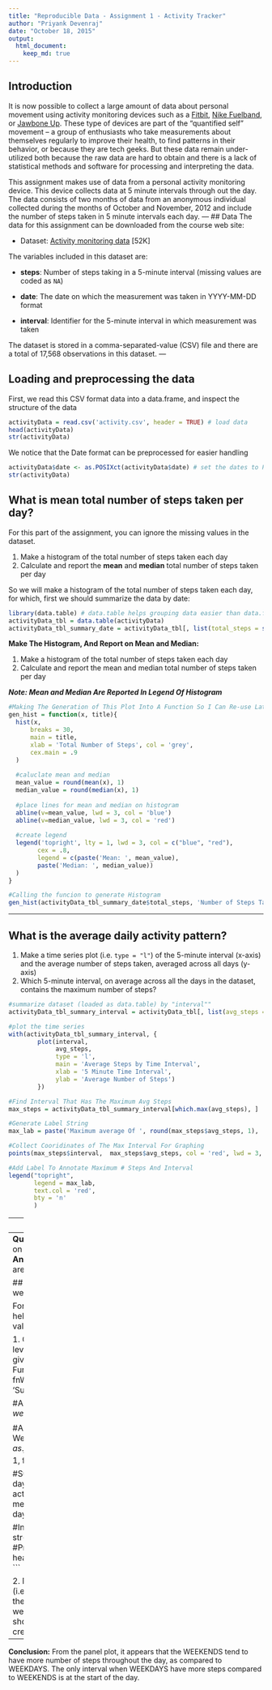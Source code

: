 ```yaml
---
title: "Reproducible Data - Assignment 1 - Activity Tracker"
author: "Priyank Devenraj"
date: "October 18, 2015"
output: 
  html_document:
    keep_md: true
---
```


## Introduction
It is now possible to collect a large amount of data about personal
movement using activity monitoring devices such as a
[Fitbit](http://www.fitbit.com), [Nike
Fuelband](http://www.nike.com/us/en_us/c/nikeplus-fuelband), or
[Jawbone Up](https://jawbone.com/up). These type of devices are part of
the "quantified self" movement -- a group of enthusiasts who take
measurements about themselves regularly to improve their health, to
find patterns in their behavior, or because they are tech geeks. But
these data remain under-utilized both because the raw data are hard to
obtain and there is a lack of statistical methods and software for
processing and interpreting the data.

This assignment makes use of data from a personal activity monitoring
device. This device collects data at 5 minute intervals through out the
day. The data consists of two months of data from an anonymous
individual collected during the months of October and November, 2012
and include the number of steps taken in 5 minute intervals each day.
---
## Data
The data for this assignment can be downloaded from the course web
site:

* Dataset: [Activity monitoring data](https://d396qusza40orc.cloudfront.net/repdata%2Fdata%2Factivity.zip) [52K]

The variables included in this dataset are:

* **steps**: Number of steps taking in a 5-minute interval (missing
    values are coded as `NA`)

* **date**: The date on which the measurement was taken in YYYY-MM-DD
    format

* **interval**: Identifier for the 5-minute interval in which
    measurement was taken

The dataset is stored in a comma-separated-value (CSV) file and there
are a total of 17,568 observations in this
dataset.
---

## Loading and preprocessing the data
First, we read this CSV format data into a data.frame, and inspect the structure of the data

```r
activityData = read.csv('activity.csv', header = TRUE) # load data
head(activityData)
str(activityData)
```

We notice that the Date format can be preprocessed for easier handling
```r
activityData$date <- as.POSIXct(activityData$date) # set the dates to POSIXct
str(activityData)
```

## What is mean total number of steps taken per day?

For this part of the assignment, you can ignore the missing values in
the dataset.

1. Make a histogram of the total number of steps taken each day
2. Calculate and report the **mean** and **median** total number of steps taken per day

So we will make a histogram of the total number of steps taken each day, for which, first we should summarize the data by date:

```r
library(data.table) # data.table helps grouping data easier than data.frame
activityData_tbl = data.table(activityData)
activityData_tbl_summary_date = activityData_tbl[, list(total_steps = sum(steps, na.rm = TRUE)), by = date]
```

**Make The Histogram, And Report on Mean and Median:**

1.  Make a histogram of the total number of steps taken each day
2.  Calculate and report the mean and median total number of steps taken per day

***Note: Mean and Median Are Reported In Legend Of Histogram***  
```r
#Making The Generation of This Plot Into A Function So I Can Re-use Later
gen_hist = function(x, title){
  hist(x, 
      breaks = 30,
      main = title,
      xlab = 'Total Number of Steps', col = 'grey',
      cex.main = .9
  )
     
  #caluclate mean and median
  mean_value = round(mean(x), 1)
  median_value = round(median(x), 1)
      
  #place lines for mean and median on histogram
  abline(v=mean_value, lwd = 3, col = 'blue')
  abline(v=median_value, lwd = 3, col = 'red')
      
  #create legend
  legend('topright', lty = 1, lwd = 3, col = c("blue", "red"),
        cex = .8, 
        legend = c(paste('Mean: ', mean_value),
        paste('Median: ', median_value))
  )
}

#Calling the funcion to generate Histogram
gen_hist(activityData_tbl_summary_date$total_steps, 'Number of Steps Taken Per Day')
```
---

## What is the average daily activity pattern?

1. Make a time series plot (i.e. `type = "l"`) of the 5-minute interval (x-axis) and the average number of steps taken, averaged across all days (y-axis)
2. Which 5-minute interval, on average across all the days in the dataset, contains the maximum number of steps?

```r
#summarize dataset (loaded as data.table) by "interval""
activityData_tbl_summary_interval = activityData_tbl[, list(avg_steps = mean(steps, na.rm = TRUE)), by = interval]

#plot the time series
with(activityData_tbl_summary_interval, {
        plot(interval, 
             avg_steps, 
             type = 'l',
             main = 'Average Steps by Time Interval',
             xlab = '5 Minute Time Interval',
             ylab = 'Average Number of Steps')
        })

#Find Interval That Has The Maximum Avg Steps
max_steps = activityData_tbl_summary_interval[which.max(avg_steps), ]

#Generate Label String
max_lab = paste('Maximum average Of ', round(max_steps$avg_steps, 1), ' Steps \n On ', max_steps$interval, 'th Time Interval', sep = '')

#Collect Cooridinates of The Max Interval For Graphing
points(max_steps$interval,  max_steps$avg_steps, col = 'red', lwd = 3, pch = 19)

#Add Label To Annotate Maximum # Steps And Interval
legend("topright",
       legend = max_lab,
       text.col = 'red',
       bty = 'n'
       )
```
---
## Imputing missing values

Note that there are a number of days/intervals where there are missing
values (coded as `NA`). The presence of missing days may introduce
bias into some calculations or summaries of the data.

1. Calculate and report the total number of missing values in the dataset (i.e. the total number of rows with `NA`s)

2. Devise a strategy for filling in all of the missing values in the dataset. The strategy does not need to be sophisticated. For example, you could use the mean/median for that day, or the mean for that 5-minute interval, etc.

3. Create a new dataset that is equal to the original dataset but with the missing data filled in.

4. Make a histogram of the total number of steps taken each day and Calculate and report the **mean** and **median** total number of steps taken per day. Do these values differ from the estimates from the first part of the assignment? What is the impact of imputing missing data on the estimates of the total daily number of steps?

#### Part-1:
```r
missingValuesCount <- sum(is.na(activityData$steps)) # calculate missing values
```
The total number of missing values in the dataset ('NA') = **`r missingValuesCount`**.

#### Part-2 & Part-3:
Now we will attempt to fill in the NA values using the strategy: **"Replace the NA(s) with the mean number of steps for that interval"**.
```r
# First, create a new data.table "activityData_tbl_miss", by adding a "avg_steps" column to the original "activityData_tbl" data.table, for each interval. This is done by soting, and then merging "activityData_tbl" & "activityData_tbl_summary_interval" data.table(s).

setkey(activityData_tbl, interval) #Sort original data.table by "interval" column
setkey(activityData_tbl_summary_interval, interval) #Sort interval-summarized data.table by "interval" column

#Create function that will return the second value if the first value is NA
NA_replace =  function(x,y){
                if(is.na(x)){
                  return(y)
                }
                return(x)
              }

#merge data.table into new "activityData_tbl_miss"
activityData_tbl_miss = activityData_tbl[activityData_tbl_summary_interval]

#In this new data.table, add nother column "new_steps", which has been impuded for missing steps, with mean-steps, for a given interval
activityData_tbl_miss$new_steps = mapply(NA_replace,activityData_tbl_miss$steps, activityData_tbl_miss$avg_steps)

#summaryize new dataset by date
activityData_tbl_summary_date_miss = activityData_tbl_miss[, list(new_steps = sum(new_steps, na.rm = TRUE)), by = date]

#Inspect new dataset
str(activityData_tbl_summary_date_miss)
#Preview new dataset
head(activityData_tbl_summary_date_miss)
```

#### Part-4:
***Note: Mean and Median Are Reported In Legend Of Histogram***
```r
gen_hist(activityData_tbl_summary_date$total_steps, 'Number of steps taken per day \nwith Missing Values Removed')
gen_hist(activityData_tbl_summary_date_miss$new_steps, 'Number of steps taken per day \nwith Missing Values Replaced With Mean For Interval')
```
---
**Question:** What is the impact of imputing missing data on the estimates of the total daily number of steps?  
**Answer:** The effect is that the the mean & meadian now are same after imputing NA values.  

## Are there differences in activity patterns between weekdays and weekends?

For this part the `weekdays()` function may be of some help here. Use
the dataset with the filled-in missing values for this part.

1. Create a new factor variable in the dataset with two levels -- "weekday" and "weekend" indicating whether a given date is a weekday or weekend day.
```r
#Make Function To Return Either "Weekday" or "Weekend"
fnWeekpart =  function(x){
              if(x %in% c('Saturday', 'Sunday')){
                return('Weekend')
              }
              return('Weekday')
            }

#Add Name of Week
activityData_tbl_miss$dayname = weekdays(as.Date(activityData_tbl_miss$date))

#Add Factor Variable To Differentiate Weekday and Weekend
activityData_tbl_miss$daytype = as.factor(apply(as.matrix(activityData_tbl_miss$dayname), 1, fnWeekpart))

#Summarize Dataset: Mean grouped by interval and daytype
activityData_tbl_summary_intv_daytype_miss = activityData_tbl_miss[, list(avg_steps = mean(new_steps, na.rm = TRUE)), by = list(interval, daytype)]

#Inspect dataset
str(activityData_tbl_summary_intv_daytype_miss)
#Preview new dataset
head(activityData_tbl_summary_intv_daytype_miss, 20)
```

2. Make a panel plot containing a time series plot (i.e. `type = "l"`) of the 5-minute interval (x-axis) and the average number of steps taken, averaged across all weekday days or weekend days (y-axis). The plot should look something like the following, which was created using **simulated data**:
```r
library(lattice)
xyplot(avg_steps~interval | daytype, data = activityData_tbl_summary_intv_daytype_miss,
      type = 'l',
      xlab = 'Interval',
      ylab = 'Number of Steps',
      layout = c(1,2))
```
---
**Conclusion:** From the panel plot, it appears that the WEEKENDS tend to have more number of steps throughout the day, as compared to WEEKDAYS. The only interval when WEEKDAYS have more steps compared to WEEKENDS is at the start of the day.
